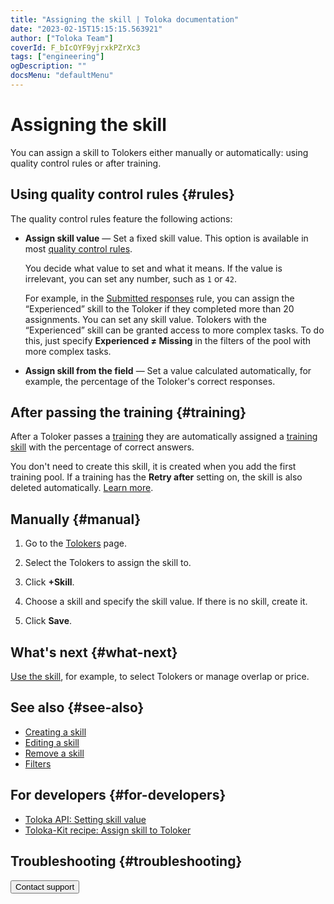 ```yaml
---
title: "Assigning the skill | Toloka documentation"
date: "2023-02-15T15:15:15.563921"
author: ["Toloka Team"]
coverId: F_bIcOYF9yjrxkPZrXc3
tags: ["engineering"]
ogDescription: ""
docsMenu: "defaultMenu"
---
```



# Assigning the skill

You can assign a skill to Tolokers either manually or automatically: using quality control rules or after training.

## Using quality control rules {#rules}

The quality control rules feature the following actions:

- **Assign skill value** — Set a fixed skill value. This option is available in most [quality control rules](/docs/guide/control).

    You decide what value to set and what it means. If the value is irrelevant, you can set any number, such as `1` or `42`.

    For example, in the [Submitted responses](/docs/guide/submitted-answers) rule, you can assign the “Experienced” skill to the Toloker if they completed more than 20 assignments. You can set any skill value. Tolokers with the “Experienced” skill can be granted access to more complex tasks. To do this, just specify **Experienced ≠ Missing** in the filters of the pool with more complex tasks.

- **Assign skill from the field** — Set a value calculated automatically, for example, the percentage of the Toloker's correct responses.

    <NavAssignCut1/>

## After passing the training {#training}

After a Toloker passes a [training](/docs/glossary#training-pool) they are automatically assigned a [training skill](/docs/glossary#training-skill) with the percentage of correct answers.

You don't need to create this skill, it is created when you add the first training pool. If a training has the **Retry after** setting on, the skill is also deleted automatically. [Learn more](/docs/guide/train).

## Manually {#manual}

1. Go to the [Tolokers](https://platform.toloka.ai/requester/workers) page.

1. Select the Tolokers to assign the skill to.

   <SelectTolokers/>

1. Click **+Skill**.

1. Choose a skill and specify the skill value. If there is no skill, create it.

1. Click **Save**.

## What's next {#what-next}

[Use the skill](/docs/guide/nav-use), for example, to select Tolokers or manage overlap or price.

## See also {#see-also}

- [Creating a skill](/docs/guide/nav-create)
- [Editing a skill](/docs/guide/nav-edit)
- [Remove a skill](/docs/guide/nav-delete)
- [Filters](/docs/guide/filters)

## For developers {#for-developers}

- [Toloka API: Setting skill value](/docs/api/set-skill)
- [Toloka-Kit recipe: Assign skill to Toloker](/docs/toloka-kit/recipes/assign-skill)

## Troubleshooting {#troubleshooting}

<FaqSkillForEveryPool/>

<FaqSkillForDifferentProjects/>

<TroubleshootingTraining/>

<Button themeColor="light" view="default" size="l" type="link" url="/docs/guide/troubleshooting/support?form-source=guide-nav-assign">Contact support</Button>
